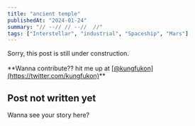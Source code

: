 ```yaml
---
title: "ancient temple"
publishedAt: "2024-01-24"
summary: "// --// // --//  //"
tags: ["Interstellar", "industrial", "Spaceship", "Mars"]
---
```


<Alert type="warning">
  Sorry, this post is still under construction.<br/>
  <br/>
  **Wanna contribute?? hit me up at <u>[@kungfukon](https://twitter.com/kungfukon)</u>**
</Alert>

## Post not written yet
Wanna see your story here?
<Tweet id="1750366514962935908" theme="light" />